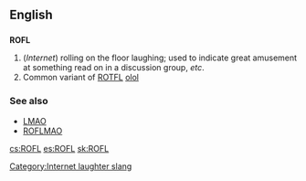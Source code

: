 ==English==

==={{initialism}}===
[[Category:Internet laughter slang]]
'''ROFL'''

#(''Internet'') rolling on the floor laughing; used to indicate great amusement at something read on in a discussion group, ''etc''.
# Common variant of [[ROTFL]] [[olol]]

===See also===
*[[LMAO]]
*[[ROFLMAO]]

[[cs:ROFL]]
[[es:ROFL]]
[[sk:ROFL]]